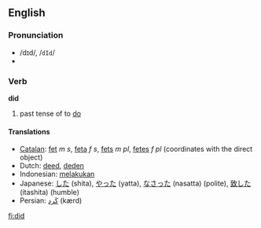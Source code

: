==English==

{{rank|should|can|made|82|did|such|great|must}}

===Pronunciation===
*/dɪd/, /<tt>dId</tt>/
*{{audio|En-ca-did.ogg|Audio (CA)}}

===Verb===
'''did'''

# past tense of to [[do]]

====Translations====
*[[Catalan]]: [[fet]] ''m'' ''s'', [[feta]] ''f'' ''s'', [[fets]] ''m'' ''pl'', [[fetes]] ''f'' ''pl'' (coordinates with the direct object)
*Dutch: [[deed]], [[deden]]
*Indonesian: [[laku|melakukan]]
*Japanese: [[した]] (shita), [[やった]] (yatta), [[なさった]] (nasatta) (polite), [[致した]] (itashita) (humble)
*Persian: [[كرد|كَرد]] (kærd)

[[fi:did]]